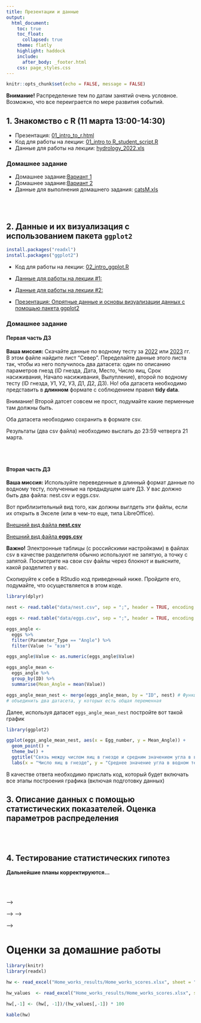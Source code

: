 ```yaml
---
title: Презентации и данные
output:
  html_document:
    toc: true
    toc_float:
      collapsed: true
    theme: flatly
    highlight: haddock
    include:
      after_body: _footer.html
    css: page_styles.css
---
```




```r
knitr::opts_chunk$set(echo = FALSE, message = FALSE)
```


**Внимание!** Распределение тем по датам занятий очень условное. Возможно, что все переиграется по мере развития событий. 

## 1. Знакомство с R (11 марта 13:00-14:30)

-  Презентация: [01_intro_to_r.html](01_intro_to_r.html)
-   Код для работы на лекции: [01_intro to R_student_script.R](01_intro to R_student_script.R)
-   Данные для работы на лекции: [hydrology_2022.xls](data/hydrology_2022.xls)

### Домашнее задание

-   Домашнее задание:[Вариант 1](01_intro_to_R_HW1_Var_1.html)
-   Домашнее задание:[Вариант 2](01_intro_to_R_HW1_Var_2.html)
-   Данные для выполнения домашнего задания: [catsM.xls](data/catsM.xlsx)

<br>
<br>

## 2. Данные и их визуализация с использованием пакета `ggplot2`

```r
install.packages("readxl")
install.packages("ggplot2")
```

-   Код для работы на лекции: [02_intro_ggplot.R](02_intro_ggplot.R)
-   [Данные для работы на лекции #1:](data/Titanic.csv)
-   [Данные для работы на лекции #2:](data/fev.xls)

-   [Презентация: Опрятные данные и основы визуализации данных с помощью пакета ggplot2](01_intro_to_r.html)


### Домашнее задание

#### Первая часть ДЗ

**Ваша миссия:** Скачайте данные по водному тесту за [2022](data/Водный тест 2022.xlsx) или [2023](data/Водный тест 2023.xlsx) гг. В этом файле найдите лист "Север". Переделайте данные этого листа так, чтобы из него получилось два датасета: один по описанию параметров гнезд (ID гнезда,	Дата,	Место,	Число яиц,	Срок насиживания, Начало насиживания,	Вылупление), второй по водному тесту (ID гнезда, У1,	У2,	У3,	Д1,	Д2,	Д3). Но! оба датасета необходимо представить в **длинном** формате с соблюдением правил **tidy data**.

Внимание! Второй датсет совсем не прост, подумайте какие перменные там должны быть.

Оба датасета необходимо сохранить в формате csv. 

Результаты (два csv файла) необходимо выслать до 23:59 четверга 21 марта.

<br>
<br>

#### Вторая часть ДЗ

**Ваша миссия:** Используйте переведенные в длинный формат данные по водному тесту, полученные на предыдущем шаге ДЗ. У вас должно быть два файла: nest.csv и eggs.csv.

Вот приблизительный вид того, как должны выглдеть эти файлы, если их открыть в Экселе (или в чем-то еще, типа LibreOffice).

[Внешний вид файла **nest.csv**](images/Снимок экрана от 2024-03-22 13-56-20.png)

[Внешний вид файла **eggs.csv**](images/Снимок экрана от 2024-03-22 14-19-26.png)

**Важно!** Электронные таблицы (с российскими настройками) в файлах csv в качестве разделителя обычно используют не запятую, а точку с запятой. Посмотрите на свои csv файлы через блокнот и выясните, какой разделител у вас.

Скопируйте к себе в RStudio  код приведенный ниже. Пройдите его, подумайте, что осуществляется в этом коде.

```r
library(dplyr)

nest <- read.table("data/nest.csv", sep = ";", header = TRUE, encoding = "utf8")

eggs <- read.table("data/eggs.csv", sep = ";", header = TRUE, encoding = "utf8")

eggs_angle <-
  eggs %>% 
  filter(Parameter_Type == "Angle") %>% 
  filter(Value != "взв")

eggs_angle$Value <- as.numeric(eggs_angle$Value)

eggs_angle_mean <-
  eggs_angle %>% 
  group_by(ID) %>% 
  summarise(Mean_Angle = mean(Value))

eggs_angle_mean_nest <- merge(eggs_angle_mean, by = "ID", nest) # Функция merge(), позволяет 
# объединить два датасета, у которых есть общая переменная

```

Далее, используя датасет `eggs_angle_mean_nest` постройте вот такой график

```r
library(ggplot2)

ggplot(eggs_angle_mean_nest, aes(x = Egg_number, y = Mean_Angle)) +
  geom_point() +
  theme_bw() +
  ggtitle("Связь между числом яиц в гнезде и средним значением угла в водном тесте") +
  labs(x = "Число яиц в гнезде", y = "Среднее значение угла в водном тесте")


```


В качестве ответа необходимо прислать код, который будет включать все этапы построения графика (включая подготовку данных)





<!-- ```{r} -->
<!-- library(readxl) -->
<!-- library(reshape2) -->
<!-- egg <- read_excel("Home_works_results/Water_test_Samuleeva.xlsx") -->

<!-- df <- melt(egg, id.vars = "ID") -->

<!-- library(clipr) -->


<!-- write_clip(df) -->

<!-- ``` -->




<!-- Для дополнительных баллов -->

<!-- -   Домашнее спцзадание:[Вариант 1](02_intro_to_ggplot_HW2_Var_1.html) -->
<!-- -   Домашнее спцзадание:[Вариант 2](02_intro_to_ggplot_HW2_Var_2.html) -->

<!-- <br> -->
<!-- <br> -->

## 3. Описание данных с помощью статистических показателей. Оценка параметров распределения 
<br>
<br>


## 4. Тестирование статистических гипотез


**Дальнейшие планы корректируются...**


<!-- - Презентация: [02_power.html](02_power.html) -->
<!-- - Код: [02_power_code.R](02_power_code.R) -->
<!-- - Данные: [fleabeetles-subset.xlsx](data/fleabeetles-subset.xlsx) -->

<br>
<br>

<!-- ## 5. Регрессионный анализ, ч.1 (1 апреля 13:00-14:30) -->

<!-- ```{r eval=FALSE} -->
<!-- install.packages("car") -->
<!-- install.packages("cowplot") -->
<!-- install.packages("gridExtra") -->
<!-- ``` -->

<!-- <!-- - Презентация: [03_regression1.html](03_regression1.html) -->
<!-- <!-- - Код: [03_regression1_code.R](03_regression1_code.R) -->
<!-- <!-- - Данные: --> -->
<!-- <!--     - [nuclear_teeth.xlsx](data/nuclear_teeth.xlsx) | [nuclear_teeth.csv](data/nuclear_teeth.csv) -->

<!-- <br> -->
<!-- <br> -->

<!-- ## 6. Регрессионный анализ, ч.2 (5 апреля 9:00-10:30) -->


<!-- <!-- - Презентация: [04_regression2.html](04_regression2.html) -->
<!-- <!-- - Код: [04_regression2_code.R](04_regression2_code.R) -->
<!-- <!-- - Данные: [river.xlsx](data/river.xlsx) | [river.csv](data/river.csv) -->

<!-- <br> -->
<!-- <br> -->

<!-- ## 7. Дисперсионный анализ (8 апреля 13:00 - 14:30) -->

<!-- ```{r eval=FALSE} -->
<!-- install.packages("multcomp") -->
<!-- ``` -->

<!-- <!-- - Презентация: [05_anova1.html](05_anova1.html) --> -->
<!-- <!-- - Код: [05_anova1_code.R](05_anova1_code.R) --> -->
<!-- <!-- - Данные: [sleep.xlsx](data/sleep.xlsx) | [sleep.csv](data/sleep.csv) -->

<!-- <!-- - Презентация: [06_anova2.html](06_anova2.html) -->
<!-- <!-- - Код: [06_anova2_code.R](06_anova2_code.R) -->
<!-- <!-- - Данные: [eysenck.csv](data/eysenck.csv) -->

<!-- <br> -->
<!-- <br> -->


<!-- ## 8. Основы анализа многомерных данных: Многомерное шкалирование и кластерный анализ (15 апреля 13:00 - 14:30) -->

<!-- ```{r eval=FALSE} -->
<!-- install.packages(c("ape", "pvclust", "phangorn", "factoextra", "dbscan", "dplyr")) -->
<!-- ``` -->

<!-- <!-- - Презентация: [09_dist.html](09_dist.html) -->
<!-- <!-- - Код: [09_dist_code.R](09_dist_code.R) -->

<!-- <br> -->
<!-- <br> -->


<!-- ## 9. Основы анализа многомерных данных: Метод главных компонент (22 апреля 13:00 - 14:30)  -->

<!-- ```{r eval=FALSE} -->
<!-- install.packages("vegan") -->
<!-- ``` -->

<!-- <!-- - Презентация: [07_pca.html](07_pca.html) -->
<!-- <!-- - Код: [07_pca_code.R](07_pca_code.R) -->


<!-- <!-- ## 8. Дискриминантный анализ -->

<!-- <!-- ```{r eval=FALSE} -->
<!-- <!-- install.packages("adegenet") -->
<!-- <!-- ``` --> -->

<!-- <!-- - Презентация: [08_da.html](08_da.html) -->
<!-- <!-- - Код: -->
<!-- <!--   + [код R](08_da_code.R) -->
<!-- <!--   + [LDA_helper_functions.R](LDA_helper_functions.R) -->

<!-- <br> -->
<!-- <br> -->


<!-- ## 10. Подготовка научного отчета с использованием приемов *литературного программирования*  -->

<!-- <!-- - [Файл с примером отчёта](R_calc_Abalone.zip) -->
<!-- <!-- - [Файл с проектом из лекции](R_my_first_project.zip) -->



# Оценки за домашние работы

```r
library(knitr)
library(readxl)

hw <- read_excel("Home_works_results/Home_works_scores.xlsx", sheet = "Scores")

hw_values  <- read_excel("Home_works_results/Home_works_scores.xlsx", sheet = "Values")

hw[,-1] <- (hw[, -1])/(hw_values[,-1]) * 100

kable(hw)
```

